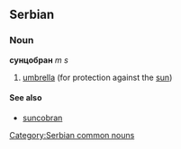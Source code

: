 ==Serbian==
===Noun===
'''сунцобран''' ''m s''
#[[umbrella]] (for protection against the [[sun]])
====See also====
*[[suncobran]]
[[Category:Serbian common nouns]]